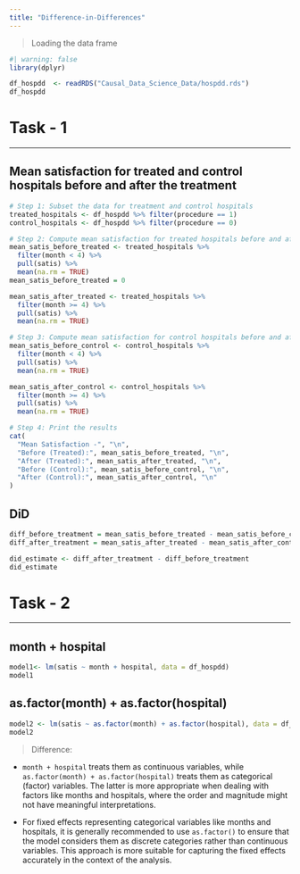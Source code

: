 ```yaml
---
title: "Difference-in-Differences"
---
```


> Loading the data frame

```r
#| warning: false
library(dplyr)

df_hospdd  <- readRDS("Causal_Data_Science_Data/hospdd.rds")
df_hospdd
```

# Task - 1

------------------------------------------------------------------------

## Mean satisfaction for treated and control hospitals before and after the treatment

```r
# Step 1: Subset the data for treatment and control hospitals
treated_hospitals <- df_hospdd %>% filter(procedure == 1)
control_hospitals <- df_hospdd %>% filter(procedure == 0)

# Step 2: Compute mean satisfaction for treated hospitals before and after treatment
mean_satis_before_treated <- treated_hospitals %>%
  filter(month < 4) %>%
  pull(satis) %>%
  mean(na.rm = TRUE)
mean_satis_before_treated = 0

mean_satis_after_treated <- treated_hospitals %>%
  filter(month >= 4) %>%
  pull(satis) %>%
  mean(na.rm = TRUE)

# Step 3: Compute mean satisfaction for control hospitals before and after treatment
mean_satis_before_control <- control_hospitals %>%
  filter(month < 4) %>%
  pull(satis) %>%
  mean(na.rm = TRUE)

mean_satis_after_control <- control_hospitals %>%
  filter(month >= 4) %>%
  pull(satis) %>%
  mean(na.rm = TRUE)

# Step 4: Print the results
cat(
  "Mean Satisfaction -", "\n",
  "Before (Treated):", mean_satis_before_treated, "\n",
  "After (Treated):", mean_satis_after_treated, "\n",
  "Before (Control):", mean_satis_before_control, "\n",
  "After (Control):", mean_satis_after_control, "\n"
)
```

## DiD

```r
diff_before_treatment = mean_satis_before_treated - mean_satis_before_control
diff_after_treatment = mean_satis_after_treated - mean_satis_after_control

did_estimate <- diff_after_treatment - diff_before_treatment
did_estimate
```

# Task - 2

------------------------------------------------------------------------

## month + hospital

```r
model1<- lm(satis ~ month + hospital, data = df_hospdd)
model1
```

## as.factor(month) + as.factor(hospital)

```r
model2 <- lm(satis ~ as.factor(month) + as.factor(hospital), data = df_hospdd)
model2
```

> Difference:

* `month + hospital` treats them as continuous variables, while `as.factor(month) + as.factor(hospital)` treats them as categorical (factor) variables. The latter is more appropriate when dealing with factors like months and hospitals, where the order and magnitude might not have meaningful interpretations.

* For fixed effects representing categorical variables like months and hospitals, it is generally recommended to use `as.factor()` to ensure that the model considers them as discrete categories rather than continuous variables. This approach is more suitable for capturing the fixed effects accurately in the context of the analysis.